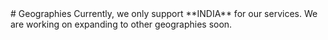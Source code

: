 <Highlight>
  # Geographies
</Highlight>

<Note>
  Currently, we only support **INDIA** for our services. We are working on expanding to other geographies soon.
</Note>